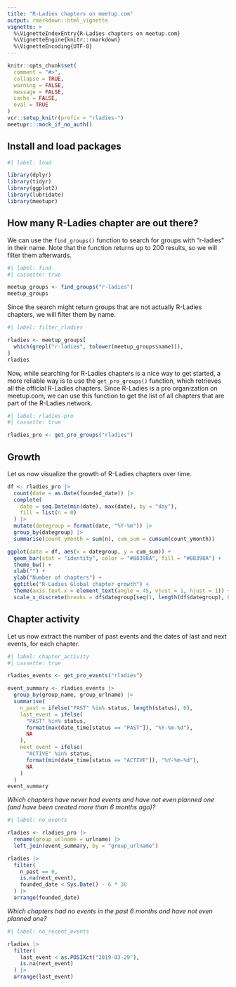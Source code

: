 ```yaml
---
title: "R-Ladies chapters on meetup.com"
output: rmarkdown::html_vignette
vignette: >
  %\VignetteIndexEntry{R-Ladies chapters on meetup.com}
  %\VignetteEngine{knitr::rmarkdown}
  %\VignetteEncoding{UTF-8}
---
```


```r
knitr::opts_chunk$set(
  comment = "#>",
  collapse = TRUE,
  warning = FALSE,
  message = FALSE,
  cache = FALSE,
  eval = TRUE
)
vcr::setup_knitr(prefix = "rladies-")
meetupr:::mock_if_no_auth()
```

## Install and load packages


```r
#| label: load

library(dplyr)
library(tidyr)
library(ggplot2)
library(lubridate)
library(meetupr)
```

## How many R-Ladies chapter are out there?

We can use the `find_groups()` function to search for groups with "r-ladies" in their name.
Note that the function returns up to 200 results, so we will filter them afterwards.

```r
#| label: find
#| cassette: true

meetup_groups <- find_groups("r-ladies")
meetup_groups
```

Since the search might return groups that are not actually R-Ladies chapters, we will filter them by name.

```r
#| label: filter_rladies

rladies <- meetup_groups[
  which(grepl("r-ladies", tolower(meetup_groups$name))),
]
rladies
```

Now, while searching for R-Ladies chapters is a nice way to get started, a more reliable way is to use the `get_pro_groups()` function, which retrieves all the official R-Ladies chapters.
Since R-Ladies is a pro organization on meetup.com, we can use this function to get the list of all chapters that are part of the R-Ladies network.

```r
#| label: rladies-pro
#| cassette: true

rladies_pro <- get_pro_groups("rladies")
```


## Growth

Let us now visualize the growth of R-Ladies chapters over time.

```r
df <- rladies_pro |>
  count(date = as.Date(founded_date)) |>
  complete(
    date = seq.Date(min(date), max(date), by = "day"),
    fill = list(n = 0)
  ) |>
  mutate(dategroup = format(date, "%Y-%m")) |>
  group_by(dategroup) |>
  summarise(count_ymonth = sum(n), cum_sum = cumsum(count_ymonth))

ggplot(data = df, aes(x = dategroup, y = cum_sum)) +
  geom_bar(stat = "identity", color = "#88398A", fill = "#88398A") +
  theme_bw() +
  xlab("") +
  ylab("Number of chapters") +
  ggtitle("R-Ladies Global chapter growth") +
  theme(axis.text.x = element_text(angle = 45, vjust = 1, hjust = 1)) +
  scale_x_discrete(breaks = df$dategroup[seq(1, length(df$dategroup), by = 2)])
```

## Chapter activity

Let us now extract the number of past events and the dates of last and next events, for each chapter.

```r
#| label: chapter_activity
#| cassette: true

rladies_events <- get_pro_events("rladies")

event_summary <- rladies_events |>
  group_by(group_name, group_urlname) |>
  summarise(
    n_past = ifelse("PAST" %in% status, length(status), 0),
    last_event = ifelse(
      "PAST" %in% status,
      format(max(date_time[status == "PAST"]), "%Y-%m-%d"),
      NA
    ),
    next_event = ifelse(
      "ACTIVE" %in% status,
      format(min(date_time[status == "ACTIVE"]), "%Y-%m-%d"),
      NA
    )
  )
event_summary
```

*Which chapters have never had events and have not even planned one (and have been created more than 6 months ago)?*

```r
#| label: no_events

rladies <- rladies_pro |>
  rename(group_urlname = urlname) |>
  left_join(event_summary, by = "group_urlname")

rladies |>
  filter(
    n_past == 0,
    is.na(next_event),
    founded_date < Sys.Date() - 6 * 30
  ) |>
  arrange(founded_date)
```

*Which chapters had no events in the past 6 months and have not even planned one?*

```r
#| label: no_recent_events

rladies |>
  filter(
    last_event < as.POSIXct("2019-03-29"),
    is.na(next_event)
  ) |>
  arrange(last_event)
```
